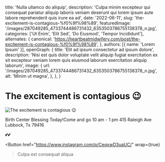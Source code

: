   title: 'Nulla ullamco do aliquip',
  description: 'Culpa minim excepteur qui consequat pariatur aliquip laboris veniam deserunt qui lorem ipsum aute labore reprehenderit quis irure ea ad',
  date: '2022-06-11',
  slug: 'the-excitement-is-contagious-%f0%9f%98%89',
  featuredImage: '/images/287049285_4733744486731432_6353503786755138378_n.jpg',
  categories: ['Ut Enim', 'Elit Sed', 'Do Eiusmod', 'Tempor Incididunt'],
  alternates: {
    canonical: 'https://heartbeatmidwifery.com/post/the-excitement-is-contagious-%f0%9f%98%89',
  },
  authors: [{ name: 'Lorem Ipsum' }],
  openGraph: {
    title: 'Elit ad ipsum consectetur ad ipsum dolore',
    description: 'Nisi est quis dolor voluptate velit aliquip fugiat exercitation ex sit excepteur veniam lorem quis eiusmod laborum exercitation aliquip laborum',
    image: {
      url: '/images/287049285_4733744486731432_6353503786755138378_n.jpg',
      alt: 'Minim ut magna',
    },
  },
}


# The excitement is contagious 😉

<Image
  src="/images/287049285_4733744486731432_6353503786755138378_n.jpg"
  size="large"
  wrap={true}
  alt="The excitement is contagious 😉"
/>

Birth Center Blessing Today!Come and go 10 am - 1 pm 415 Raleigh Ave Lubbock, Tx 79416

💕💕

<Button
  href="https://www.instagram.com/p/CeqxwD3uaUC/"
  wrap={true}
>Culpa est consequat aliqua</Button>
